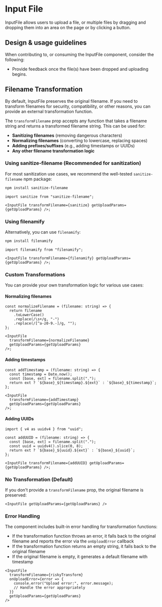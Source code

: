 
# Input File

<Meta title="Components/Forms and Inputs/InputFile" />

InputFile allows users to upload a file, or multiple files by dragging and
dropping them into an area on the page or by clicking a button.

## Design & usage guidelines

When contributing to, or consuming the InputFile component, consider the
following:

- Provide feedback once the file(s) have been dropped and uploading begins.

## Filename Transformation

By default, InputFile preserves the original filename. If you need to transform
filenames for security, compatibility, or other reasons, you can provide an
external transformation function.

The `transformFilename` prop accepts any function that takes a filename string
and returns a transformed filename string. This can be used for:

- **Sanitizing filenames** (removing dangerous characters)
- **Normalizing filenames** (converting to lowercase, replacing spaces)
- **Adding prefixes/suffixes** (e.g., adding timestamps or UUIDs)
- **Any other filename transformation logic**

### Using sanitize-filename (Recommended for sanitization)

For most sanitization use cases, we recommend the well-tested
`sanitize-filename` npm package:

```bash
npm install sanitize-filename
```

```tsx
import sanitize from "sanitize-filename";

<InputFile transformFilename={sanitize} getUploadParams={getUploadParams} />;
```

### Using filenamify

Alternatively, you can use `filenamify`:

```bash
npm install filenamify
```

```tsx
import filenamify from "filenamify";

<InputFile transformFilename={filenamify} getUploadParams={getUploadParams} />;
```

### Custom Transformations

You can provide your own transformation logic for various use cases:

#### Normalizing filenames

```tsx
const normalizeFilename = (filename: string) => {
  return filename
    .toLowerCase()
    .replace(/\s+/g, "-")
    .replace(/[^a-z0-9.-]/g, "");
};

<InputFile
  transformFilename={normalizeFilename}
  getUploadParams={getUploadParams}
/>;
```

#### Adding timestamps

```tsx
const addTimestamp = (filename: string) => {
  const timestamp = Date.now();
  const [base, ext] = filename.split(".");
  return ext ? `${base}_${timestamp}.${ext}` : `${base}_${timestamp}`;
};

<InputFile
  transformFilename={addTimestamp}
  getUploadParams={getUploadParams}
/>;
```

#### Adding UUIDs

```tsx
import { v4 as uuidv4 } from "uuid";

const addUUID = (filename: string) => {
  const [base, ext] = filename.split(".");
  const uuid = uuidv4().slice(0, 8);
  return ext ? `${base}_${uuid}.${ext}` : `${base}_${uuid}`;
};

<InputFile transformFilename={addUUID} getUploadParams={getUploadParams} />;
```

### No Transformation (Default)

If you don't provide a `transformFilename` prop, the original filename is
preserved:

```tsx
<InputFile getUploadParams={getUploadParams} />
```

### Error Handling

The component includes built-in error handling for transformation functions:

- If the transformation function throws an error, it falls back to the original
  filename and reports the error via the `onUploadError` callback
- If the transformation function returns an empty string, it falls back to the
  original filename
- If the original filename is empty, it generates a default filename with
  timestamp

```tsx
<InputFile
  transformFilename={riskyTransform}
  onUploadError={error => {
    console.error("Upload error:", error.message);
    // Handle the error appropriately
  }}
  getUploadParams={getUploadParams}
/>
```
